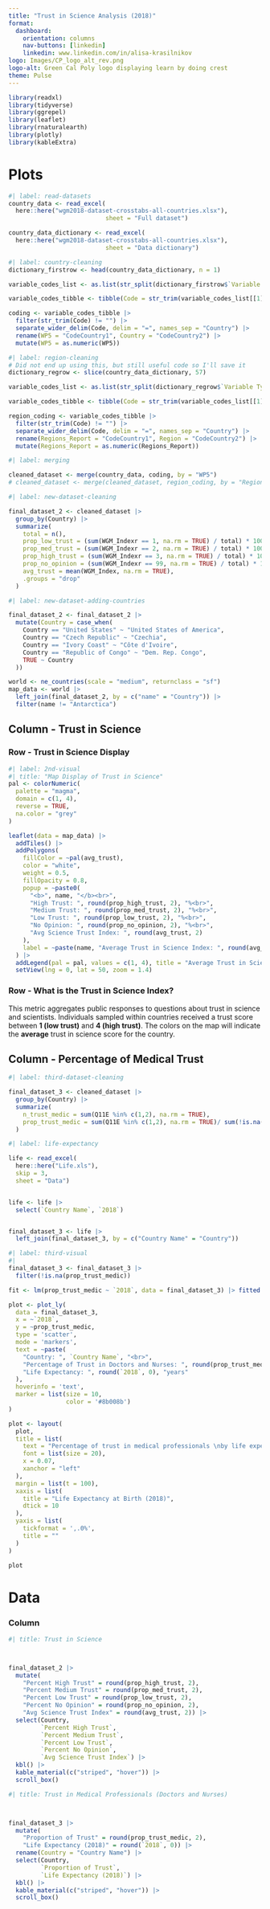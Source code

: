 ```yaml
---
title: "Trust in Science Analysis (2018)"
format: 
  dashboard:
    orientation: columns
    nav-buttons: [linkedin]
    linkedin: www.linkedin.com/in/alisa-krasilnikov
logo: Images/CP_logo_alt_rev.png
logo-alt: Green Cal Poly logo displaying learn by doing crest 
theme: Pulse
---
```


```r
library(readxl)
library(tidyverse)
library(ggrepel)
library(leaflet)
library(rnaturalearth)
library(plotly)
library(kableExtra)
```

# Plots

```r
#| label: read-datasets
country_data <- read_excel(
  here::here("wgm2018-dataset-crosstabs-all-countries.xlsx"), 
                           sheet = "Full dataset")

country_data_dictionary <- read_excel(
  here::here("wgm2018-dataset-crosstabs-all-countries.xlsx"), 
                           sheet = "Data dictionary")
```


```r
#| label: country-cleaning
dictionary_firstrow <- head(country_data_dictionary, n = 1)

variable_codes_list <- as.list(str_split(dictionary_firstrow$`Variable Type & Codes*`, pattern = ","))

variable_codes_tibble <- tibble(Code = str_trim(variable_codes_list[[1]]))

coding <- variable_codes_tibble |> 
  filter(str_trim(Code) != "") |> 
  separate_wider_delim(Code, delim = "=", names_sep = "Country") |> 
  rename(WP5 = "CodeCountry1", Country = "CodeCountry2") |> 
  mutate(WP5 = as.numeric(WP5))
```

```r
#| label: region-cleaning
# Did not end up using this, but still useful code so I'll save it
dictionary_regrow <- slice(country_data_dictionary, 57)

variable_codes_list <- as.list(str_split(dictionary_regrow$`Variable Type & Codes*`, pattern = ","))

variable_codes_tibble <- tibble(Code = str_trim(variable_codes_list[[1]]))

region_coding <- variable_codes_tibble |> 
  filter(str_trim(Code) != "") |> 
  separate_wider_delim(Code, delim = "=", names_sep = "Country") |> 
  rename(Regions_Report = "CodeCountry1", Region = "CodeCountry2") |> 
  mutate(Regions_Report = as.numeric(Regions_Report))
```

```r
#| label: merging

cleaned_dataset <- merge(country_data, coding, by = "WP5")
# cleaned_dataset <- merge(cleaned_dataset, region_coding, by = "Regions_Report") 

```


```r
#| label: new-dataset-cleaning

final_dataset_2 <- cleaned_dataset |> 
  group_by(Country) |> 
  summarize(
    total = n(),
    prop_low_trust = (sum(WGM_Indexr == 1, na.rm = TRUE) / total) * 100,
    prop_med_trust = (sum(WGM_Indexr == 2, na.rm = TRUE) / total) * 100,
    prop_high_trust = (sum(WGM_Indexr == 3, na.rm = TRUE) / total) * 100,
    prop_no_opinion = (sum(WGM_Indexr == 99, na.rm = TRUE) / total) * 100,
    avg_trust = mean(WGM_Index, na.rm = TRUE),
    .groups = "drop"
  )

```

```r
#| label: new-dataset-adding-countries

final_dataset_2 <- final_dataset_2 |> 
  mutate(Country = case_when(
    Country == "United States" ~ "United States of America",
    Country == "Czech Republic" ~ "Czechia",
    Country == "Ivory Coast" ~ "Côte d'Ivoire",
    Country == "Republic of Congo" ~ "Dem. Rep. Congo",
    TRUE ~ Country
  ))

world <- ne_countries(scale = "medium", returnclass = "sf")
map_data <- world |>
  left_join(final_dataset_2, by = c("name" = "Country")) |> 
  filter(name != "Antarctica") 
```

## Column - Trust in Science 

### Row - Trust in Science Display {height="75%"}
```r
#| label: 2nd-visual
#| title: "Map Display of Trust in Science"
pal <- colorNumeric(
  palette = "magma",
  domain = c(1, 4),
  reverse = TRUE,
  na.color = "grey"
)

leaflet(data = map_data) |> 
  addTiles() |> 
  addPolygons(
    fillColor = ~pal(avg_trust),
    color = "white",
    weight = 0.5,
    fillOpacity = 0.8,
    popup = ~paste0(
      "<b>", name, "</b><br>",
      "High Trust: ", round(prop_high_trust, 2), "%<br>",
      "Medium Trust: ", round(prop_med_trust, 2), "%<br>",
      "Low Trust: ", round(prop_low_trust, 2), "%<br>",
      "No Opinion: ", round(prop_no_opinion, 2), "%<br>",
      "Avg Science Trust Index: ", round(avg_trust, 2)
    ),
    label = ~paste(name, "Average Trust in Science Index: ", round(avg_trust, 2))
  ) |> 
  addLegend(pal = pal, values = c(1, 4), title = "Average Trust in Science Index") |> 
  setView(lng = 0, lat = 50, zoom = 1.4)
```
### Row - What is the Trust in Science Index? {height="25%"}

::: {.card title="What is the Trust in Science Index?"}
This metric aggregates public responses to questions about trust in science and scientists. Individuals sampled within countries received a trust score between **1 (low trust)** and **4 (high trust)**. The colors on the map will indicate the **average** trust in science score for the country.
:::

## Column - Percentage of Medical Trust

```r
#| label: third-dataset-cleaning

final_dataset_3 <- cleaned_dataset |>
  group_by(Country) |>
  summarize(
    n_trust_medic = sum(Q11E %in% c(1,2), na.rm = TRUE),
    prop_trust_medic = sum(Q11E %in% c(1,2), na.rm = TRUE)/ sum(!is.na(Q11E))
  )

```

```r
#| label: life-expectancy

life <- read_excel(
  here::here("Life.xls"), 
  skip = 3,
  sheet = "Data")


life <- life |> 
  select(`Country Name`, `2018`)


final_dataset_3 <- life |>
  left_join(final_dataset_3, by = c("Country Name" = "Country"))
```


```r
#| label: third-visual
#| 
final_dataset_3 <- final_dataset_3 |>  
  filter(!is.na(prop_trust_medic))

fit <- lm(prop_trust_medic ~ `2018`, data = final_dataset_3) |> fitted.values()

plot <- plot_ly(
  data = final_dataset_3,
  x = ~`2018`,
  y = ~prop_trust_medic,
  type = 'scatter',
  mode = 'markers',
  text = ~paste(
    "Country: ", `Country Name`, "<br>",
    "Percentage of Trust in Doctors and Nurses: ", round(prop_trust_medic * 100, 1), "%<br>",
    "Life Expectancy: ", round(`2018`, 0), "years"
  ),
  hoverinfo = 'text',
  marker = list(size = 10,
                color = '#8b008b')
)

plot <- layout(
  plot,
  title = list(
    text = "Percentage of trust in medical professionals \nby life expectancy",
    font = list(size = 20),
    x = 0.07,
    xanchor = "left"
  ),
  margin = list(t = 100),
  xaxis = list(
    title = "Life Expectancy at Birth (2018)",
    dtick = 10
  ),
  yaxis = list(
    tickformat = ',.0%',
    title = ""
  )
)

plot
```


# Data

### Column {.tabset}

```r
#| title: Trust in Science



final_dataset_2 |>
  mutate(
    "Percent High Trust" = round(prop_high_trust, 2),
    "Percent Medium Trust" = round(prop_med_trust, 2),
    "Percent Low Trust" = round(prop_low_trust, 2),
    "Percent No Opinion" = round(prop_no_opinion, 2),
    "Avg Science Trust Index" = round(avg_trust, 2)) |> 
  select(Country, 
         `Percent High Trust`, 
         `Percent Medium Trust`, 
         `Percent Low Trust`, 
         `Percent No Opinion`, 
         `Avg Science Trust Index`) |>
  kbl() |> 
  kable_material(c("striped", "hover")) |> 
  scroll_box()

```

```r
#| title: Trust in Medical Professionals (Doctors and Nurses)



final_dataset_3 |>
  mutate(
    "Proportion of Trust" = round(prop_trust_medic, 2),
    "Life Expectancy (2018)" = round(`2018`, 0)) |> 
  rename(Country = "Country Name") |> 
  select(Country,
         `Proportion of Trust`, 
         `Life Expectancy (2018)`) |> 
  kbl() |> 
  kable_material(c("striped", "hover")) |> 
  scroll_box()

```
